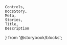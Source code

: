     Controls,
    DocsStory,
    Meta,
    Stories,
    Title,
    Description
} from '@storybook/blocks';

<Meta of={menuStories} />

<Title of={menuStories} />

Per [W3C](https://www.w3.org/WAI/ARIA/apg/patterns/menubar/) - A menu is a widget that offers a list of choices to the user,
such as a set of actions or functions. Menu widgets behave like native operating system menus, such as the menus that pull down from the
menubars commonly found at the top of many desktop application windows. A menu is usually opened, or made visible, by activating a menu button,
choosing an item in a menu that opens a sub menu, or by invoking a command, such as Shift + F10 in Windows, that opens a context specific menu.
When a user activates a choice in a menu, the menu usually closes unless the choice opened a submenu.

The `nimble-menu` supports several child elements including `<header>`, `<hr>`, `<nimble-menu-item>` and `<nimble-anchor-menu-item>`.

<DocsStory of={menuStories.menu} expanded={false} />
<Controls of={menuStories.menu} />

# Usage Docs

## Child Elements

-   `nimble-menu-item` - Use this child element to execute a function when the item is activated or to include a sub-menu. To include a sub-menu, place a `nimble-menu` as a child of a `nimble-menu-item`.
-   `nimble-anchor-menu-item` - Use this child element to navigate to a URL when the item is activated.

### Anchor Menu Item Target Configuration

<TargetDocs />

## Custom Header

The menu can be configured to display a custom header with arbitrary content. This could include other nimble components, or even custom elements.

For example:

<DocsStory of={menuStories.customMenu} expanded={false} />
